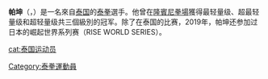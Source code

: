 {{Expand language|1=en|time=2021-01-16T04:53:05+00:00}}

{{BLP unsourced|time=2021-02-10T11:31:00+00:00}}
{{Infobox martial artist
| name            = 帕坤
| image           =
| birth_name      = 
| birth_date      = {{Birth date and age|1995|8|15|mf=y}}
| birth_place     = 泰國[[庄他武里府|庄他武里府]]
| death_date      = 
| death_place     =
| other_names     = 
| nationality     = [[泰國|泰國]]
| fighting_out_of = [[泰國|泰國]][[曼谷|曼谷]]
| height          = 172cm
| weight          = {{convert|60.0|kg|lb st|abbr=on}}
| weight_class    = 
| style           = [[泰拳|泰拳]]
| rank            = 
| stance          = 
| team            = PK Saenchaimuaythaigym
| promotor       = 
| yearsactive = 
| kickboxingwins     = 103
| kickboxingkowins   = 
| kickboxinglosses   = 23
| kickboxingkolosses = 
| kickboxingdraws    = 3
| kickboxingncs      = 
| other = 
| occupation = 
| spouse = 
| relatives = 
| students = 
| university = 
| url = 
| boxrec =
| sherdog =
| updated         = 
}}
'''帕坤'''（{{lang-th|เสือคิม}}，{{bd|1995年|8月15日||}}）是一名來自[[泰国|泰国]]的[[泰拳|泰拳]]選手。他曾在[[隆賓尼拳場|隆賓尼拳場]]獲得最轻量级、超最轻量级和超轻量级共三個級別的冠军。除了在泰国的比赛，2019年，帕坤还参加过日本的崛起世界系列赛（RISE WORLD SERIES）。

{{thailand-bio-stub}}
[[cat:泰国运动员|cat:泰国运动员]]
[[Category:泰拳運動員|Category:泰拳運動員]]